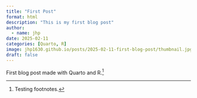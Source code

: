 ```yaml
---
title: "First Post"
format: html
description: "This is my first blog post"
author:
  - name: jhp
date: 2025-02-11
categories: [Quarto, R]
image: jhp1630.github.io/posts/2025-02-11-first-blog-post/thumbnail.jpg
draft: false
---
```


First blog post made with Quarto and R.[^1]

[^1]: Testing footnotes.
